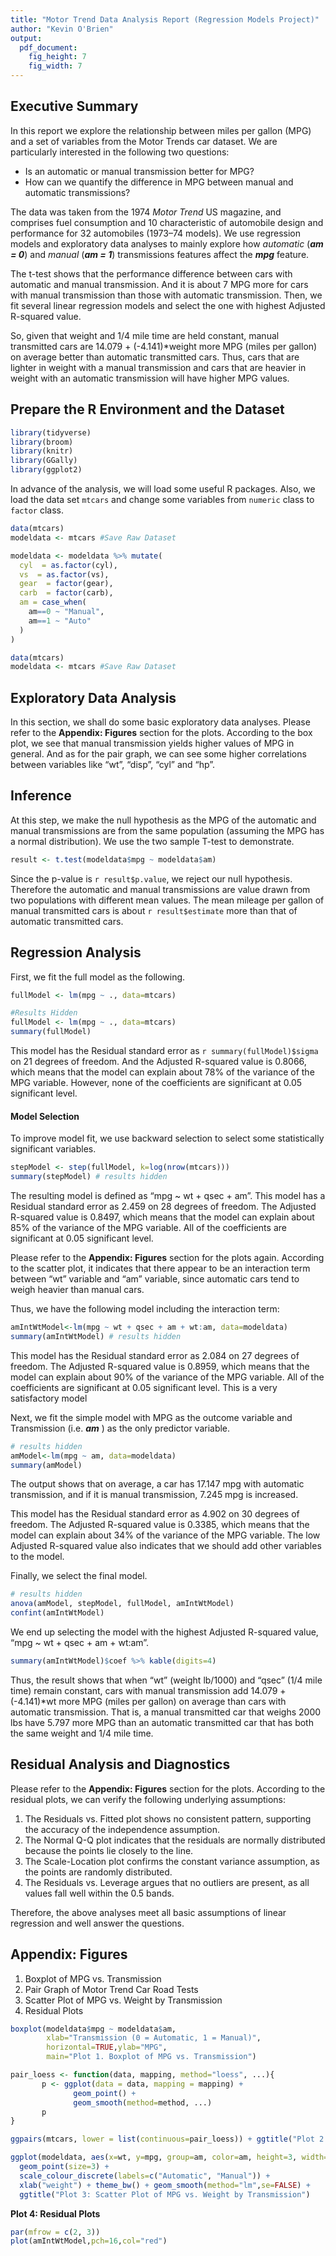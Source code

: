 ```yaml
---
title: "Motor Trend Data Analysis Report (Regression Models Project)"
author: "Kevin O'Brien"
output:
  pdf_document:
    fig_height: 7
    fig_width: 7
---
```

  
## Executive Summary  

In this report we explore the relationship between miles per gallon (MPG) and a set of variables from the Motor Trends car dataset. We are particularly interested in the following two questions:

* Is an automatic or manual transmission better for MPG?
* How can we quantify the difference in MPG between manual and automatic transmissions?

The data was taken from the 1974 *Motor Trend* US magazine, and comprises fuel consumption and 10 characteristic of automobile design and performance for 32 automobiles (1973–74 models). 
We use regression models and exploratory data analyses to mainly explore how *automatic* (***am = 0***) and *manual* (***am = 1***) transmissions features affect the ***mpg*** feature. 


The t-test shows that the performance difference between cars with automatic and manual transmission. 
And it is about 7 MPG more for cars with manual transmission than those with automatic transmission. 
Then, we fit several linear regression models and select the one with highest Adjusted R-squared value. 

So, given that weight and 1/4 mile time are held constant, manual transmitted cars are 14.079 + (-4.141)*weight more MPG (miles per gallon) on average better than automatic transmitted cars. 
Thus, cars that are lighter in weight with a manual transmission and cars that are heavier in weight with an automatic transmission will have higher MPG values.

## Prepare the R Environment and the Dataset

```r
library(tidyverse)
library(broom)
library(knitr)
library(GGally)
library(ggplot2)

```


In advance of the analysis, we will load some useful R packages.
Also, we load the data set `mtcars` and change some variables from `numeric` class to `factor` class.   
```r
data(mtcars)
modeldata <- mtcars #Save Raw Dataset

modeldata <- modeldata %>% mutate(
  cyl  = as.factor(cyl),
  vs  = as.factor(vs),
  gear  = factor(gear),
  carb  = factor(carb),
  am = case_when(
    am==0 ~ "Manual",
    am==1 ~ "Auto"
  )
)
```   

```r
data(mtcars)
modeldata <- mtcars #Save Raw Dataset
```

## Exploratory Data Analysis  

In this section, we shall do some basic exploratory data analyses. Please refer to the **Appendix: Figures** section for the plots. 
According to the box plot, we see that manual transmission yields higher values of MPG in general. 
And as for the pair graph, we can see some higher correlations between variables like "wt", "disp", "cyl" and "hp".  

## Inference  
At this step, we make the null hypothesis as the MPG of the automatic and manual transmissions are from the same population (assuming the MPG has a normal distribution). 
We use the two sample T-test to demonstrate.  
```r
result <- t.test(modeldata$mpg ~ modeldata$am)
```  
Since the p-value is `r result$p.value`, we reject our null hypothesis. Therefore the automatic and manual transmissions are value drawn from two populations with different mean values. 
The mean mileage per gallon of manual transmitted cars is about `r result$estimate` more than that of automatic transmitted cars.  

## Regression Analysis  
First, we fit the full model as the following.  

```r
fullModel <- lm(mpg ~ ., data=mtcars)
```

```r
#Results Hidden
fullModel <- lm(mpg ~ ., data=mtcars)
summary(fullModel) 
```  


This model has the Residual standard error as `r summary(fullModel)$sigma` on 21 degrees of freedom. And the Adjusted R-squared value is 0.8066, which means that the model can explain about 78% of the variance of the MPG variable. However, none of the coefficients are significant at 0.05 significant level.  

#### Model Selection 
To improve model fit, we use backward selection to select some statistically significant variables.  

```r
stepModel <- step(fullModel, k=log(nrow(mtcars)))
summary(stepModel) # results hidden
```  



The resulting model is defined as "mpg ~ wt + qsec + am". This model has a Residual standard error as 2.459 on 28 degrees of freedom. The Adjusted R-squared value is 0.8497, which means that the model can explain about 85% of the variance of the MPG variable. All of the coefficients are significant at 0.05 significant level.    

Please refer to the **Appendix: Figures** section for the plots again. 
According to the scatter plot, it indicates that there appear to be an interaction term between "wt" variable and "am" variable, since automatic cars tend to weigh heavier than manual cars. 

Thus, we have the following model including the interaction term:  
```r
amIntWtModel<-lm(mpg ~ wt + qsec + am + wt:am, data=modeldata)
summary(amIntWtModel) # results hidden
```  
This model has the Residual standard error as 2.084 on 27 degrees of freedom. The Adjusted R-squared value is 0.8959, which means that the model can explain about 90% of the variance of the MPG variable. All of the coefficients are significant at 0.05 significant level. This is a very satisfactory model

Next, we fit the simple model with MPG as the outcome variable and Transmission (i.e. ***am*** ) as the only predictor variable.  
```r
# results hidden
amModel<-lm(mpg ~ am, data=modeldata)
summary(amModel) 
```  
The output shows that on average, a car has 17.147 mpg with automatic transmission, and if it is manual transmission, 7.245 mpg is increased. 

This model has the Residual standard error as 4.902 on 30 degrees of freedom. The Adjusted R-squared value is 0.3385, which means that the model can explain about 34% of the variance of the MPG variable. The low Adjusted R-squared value also indicates that we should add other variables to the model.  

Finally, we select the final model.  
```r
# results hidden
anova(amModel, stepModel, fullModel, amIntWtModel) 
confint(amIntWtModel) 
```  

We end up selecting the model with the highest Adjusted R-squared value, "mpg ~ wt + qsec + am + wt:am".  

```r
summary(amIntWtModel)$coef %>% kable(digits=4)

```  
Thus, the result shows that when "wt" (weight lb/1000) and "qsec" (1/4 mile time) remain constant, cars with manual transmission add 14.079 + (-4.141)*wt more MPG (miles per gallon) on average than cars with automatic transmission. That is, a manual transmitted car that weighs 2000 lbs have 5.797 more MPG than an automatic transmitted car that has both the same weight and 1/4 mile time.  

## Residual Analysis and Diagnostics  
Please refer to the **Appendix: Figures** section for the plots. According to the residual plots, we can verify the following underlying assumptions:  

1. The Residuals vs. Fitted plot shows no consistent pattern, supporting the accuracy of the independence assumption.  
2. The Normal Q-Q plot indicates that the residuals are normally distributed because the points lie closely to the line.  
3. The Scale-Location plot confirms the constant variance assumption, as the points are randomly distributed.  
4. The Residuals vs. Leverage argues that no outliers are present, as all values fall well within the 0.5 bands.  


Therefore, the above analyses meet all basic assumptions of linear regression and well answer the questions.  

## Appendix: Figures  

1. Boxplot of MPG vs. Transmission  
2. Pair Graph of Motor Trend Car Road Tests
3. Scatter Plot of MPG vs. Weight by Transmission 
4. Residual Plots 

```r
boxplot(modeldata$mpg ~ modeldata$am, 
        xlab="Transmission (0 = Automatic, 1 = Manual)",
        horizontal=TRUE,ylab="MPG",
        main="Plot 1. Boxplot of MPG vs. Transmission")
```  

  

```r
pair_loess <- function(data, mapping, method="loess", ...){
       p <- ggplot(data = data, mapping = mapping) + 
              geom_point() + 
              geom_smooth(method=method, ...)
       p
}

ggpairs(mtcars, lower = list(continuous=pair_loess)) + ggtitle("Plot 2: Pairs Plot")


```  
```r
ggplot(modeldata, aes(x=wt, y=mpg, group=am, color=am, height=3, width=3)) + 
  geom_point(size=3) +  
  scale_colour_discrete(labels=c("Automatic", "Manual")) + 
  xlab("weight") + theme_bw() + geom_smooth(method="lm",se=FALSE) + 
  ggtitle("Plot 3: Scatter Plot of MPG vs. Weight by Transmission")
```  

**Plot 4: Residual Plots**

```r
par(mfrow = c(2, 3))
plot(amIntWtModel,pch=16,col="red")
``` 